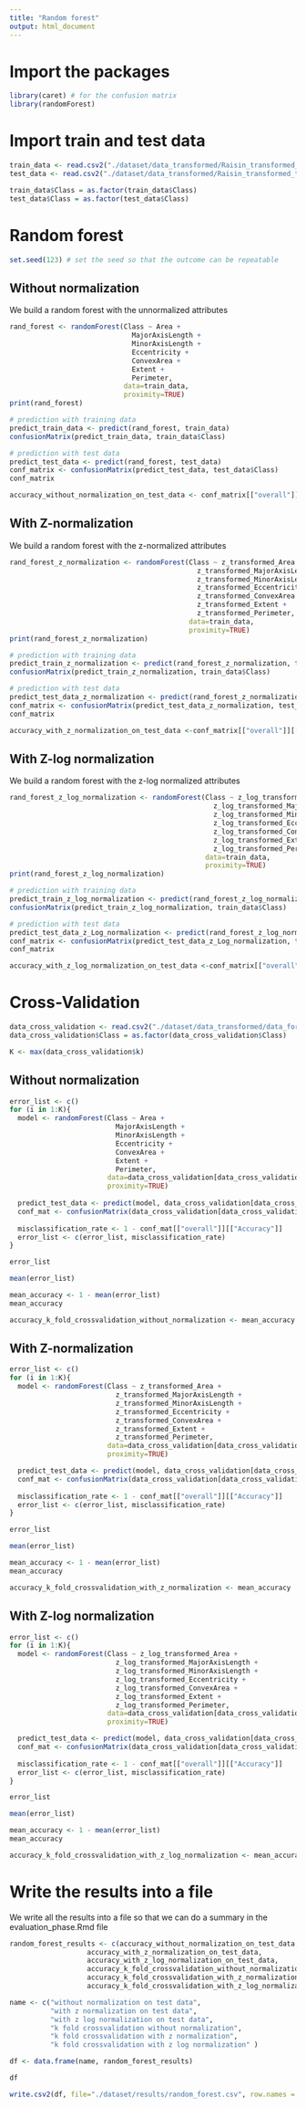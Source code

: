```yaml
---
title: "Random forest"
output: html_document
---
```



# Import the packages
```r
library(caret) # for the confusion matrix
library(randomForest)
```


# Import train and test data

```r
train_data <- read.csv2("./dataset/data_transformed/Raisin_transformed_train_data.csv", sep=";", dec=",")
test_data <- read.csv2("./dataset/data_transformed/Raisin_transformed_test_data.csv", sep=";", dec=",")
```

```r
train_data$Class = as.factor(train_data$Class)
test_data$Class = as.factor(test_data$Class)
```

# Random forest

```r
set.seed(123) # set the seed so that the outcome can be repeatable
```

## Without normalization
We build a random forest with the unnormalized attributes
```r
rand_forest <- randomForest(Class ~ Area +
                              MajorAxisLength +
                              MinorAxisLength +
                              Eccentricity +
                              ConvexArea +
                              Extent +
                              Perimeter,
                            data=train_data,
                            proximity=TRUE)
print(rand_forest)
```

```r
# prediction with training data
predict_train_data <- predict(rand_forest, train_data)
confusionMatrix(predict_train_data, train_data$Class)
```

```r
# prediction with test data
predict_test_data <- predict(rand_forest, test_data)
conf_matrix <- confusionMatrix(predict_test_data, test_data$Class)
conf_matrix
```

```r
accuracy_without_normalization_on_test_data <- conf_matrix[["overall"]][["Accuracy"]]
```

## With Z-normalization
We build a random forest with the z-normalized attributes
```r
rand_forest_z_normalization <- randomForest(Class ~ z_transformed_Area +
                                              z_transformed_MajorAxisLength +
                                              z_transformed_MinorAxisLength +
                                              z_transformed_Eccentricity +
                                              z_transformed_ConvexArea +
                                              z_transformed_Extent +
                                              z_transformed_Perimeter,
                                            data=train_data,
                                            proximity=TRUE)
print(rand_forest_z_normalization)
```

```r
# prediction with training data
predict_train_z_normalization <- predict(rand_forest_z_normalization, train_data)
confusionMatrix(predict_train_z_normalization, train_data$Class)
```

```r
# prediction with test data
predict_test_data_z_normalization <- predict(rand_forest_z_normalization, test_data)
conf_matrix <- confusionMatrix(predict_test_data_z_normalization, test_data$Class)
conf_matrix
```

```r
accuracy_with_z_normalization_on_test_data <-conf_matrix[["overall"]][["Accuracy"]]
```

## With Z-log normalization
We build a random forest with the z-log normalized attributes
```r
rand_forest_z_log_normalization <- randomForest(Class ~ z_log_transformed_Area +
                                                  z_log_transformed_MajorAxisLength +
                                                  z_log_transformed_MinorAxisLength +
                                                  z_log_transformed_Eccentricity +
                                                  z_log_transformed_ConvexArea +
                                                  z_log_transformed_Extent +
                                                  z_log_transformed_Perimeter,
                                                data=train_data,
                                                proximity=TRUE)
print(rand_forest_z_log_normalization)
```

```r
# prediction with training data
predict_train_z_log_normalization <- predict(rand_forest_z_log_normalization, train_data)
confusionMatrix(predict_train_z_log_normalization, train_data$Class)
```

```r
# prediction with test data
predict_test_data_z_Log_normalization <- predict(rand_forest_z_log_normalization, test_data)
conf_matrix <- confusionMatrix(predict_test_data_z_Log_normalization, test_data$Class)
conf_matrix
```

```r
accuracy_with_z_log_normalization_on_test_data <-conf_matrix[["overall"]][["Accuracy"]]
```

# Cross-Validation

```r
data_cross_validation <- read.csv2("./dataset/data_transformed/data_for_cross_validation.csv", sep=";", dec=",")
data_cross_validation$Class = as.factor(data_cross_validation$Class)
```

```r
K <- max(data_cross_validation$k)
```


## Without normalization


```r
error_list <- c()
for (i in 1:K){
  model <- randomForest(Class ~ Area +
                          MajorAxisLength +
                          MinorAxisLength +
                          Eccentricity +
                          ConvexArea +
                          Extent +
                          Perimeter,
                        data=data_cross_validation[data_cross_validation$k != i,],
                        proximity=TRUE)
    
  predict_test_data <- predict(model, data_cross_validation[data_cross_validation$k == i,])
  conf_mat <- confusionMatrix(data_cross_validation[data_cross_validation$k == i,]$Class, predict_test_data)
    
  misclassification_rate <- 1 - conf_mat[["overall"]][["Accuracy"]]
  error_list <- c(error_list, misclassification_rate)
}

error_list
```


```r
mean(error_list)
```

```r
mean_accuracy <- 1 - mean(error_list)
mean_accuracy
```

```r
accuracy_k_fold_crossvalidation_without_normalization <- mean_accuracy
```

## With Z-normalization


```r
error_list <- c()
for (i in 1:K){
  model <- randomForest(Class ~ z_transformed_Area +
                          z_transformed_MajorAxisLength +
                          z_transformed_MinorAxisLength +
                          z_transformed_Eccentricity +
                          z_transformed_ConvexArea +
                          z_transformed_Extent +
                          z_transformed_Perimeter,
                        data=data_cross_validation[data_cross_validation$k != i,],
                        proximity=TRUE)

  predict_test_data <- predict(model, data_cross_validation[data_cross_validation$k == i,])
  conf_mat <- confusionMatrix(data_cross_validation[data_cross_validation$k == i,]$Class, predict_test_data)
    
  misclassification_rate <- 1 - conf_mat[["overall"]][["Accuracy"]]
  error_list <- c(error_list, misclassification_rate)
}

error_list
```


```r
mean(error_list)
```

```r
mean_accuracy <- 1 - mean(error_list)
mean_accuracy
```

```r
accuracy_k_fold_crossvalidation_with_z_normalization <- mean_accuracy
```

## With Z-log normalization


```r
error_list <- c()
for (i in 1:K){
  model <- randomForest(Class ~ z_log_transformed_Area +
                          z_log_transformed_MajorAxisLength +
                          z_log_transformed_MinorAxisLength +
                          z_log_transformed_Eccentricity +
                          z_log_transformed_ConvexArea +
                          z_log_transformed_Extent +
                          z_log_transformed_Perimeter,
                        data=data_cross_validation[data_cross_validation$k != i,],
                        proximity=TRUE)

  predict_test_data <- predict(model, data_cross_validation[data_cross_validation$k == i,])
  conf_mat <- confusionMatrix(data_cross_validation[data_cross_validation$k == i,]$Class, predict_test_data)
    
  misclassification_rate <- 1 - conf_mat[["overall"]][["Accuracy"]]
  error_list <- c(error_list, misclassification_rate)
}

error_list
```


```r
mean(error_list)
```

```r
mean_accuracy <- 1 - mean(error_list)
mean_accuracy
```

```r
accuracy_k_fold_crossvalidation_with_z_log_normalization <- mean_accuracy
```

# Write the results into a file
We write all the results into a file so that we can do a summary in the evaluation_phase.Rmd file

```r
random_forest_results <- c(accuracy_without_normalization_on_test_data,
                   accuracy_with_z_normalization_on_test_data,
                   accuracy_with_z_log_normalization_on_test_data,
                   accuracy_k_fold_crossvalidation_without_normalization,
                   accuracy_k_fold_crossvalidation_with_z_normalization,
                   accuracy_k_fold_crossvalidation_with_z_log_normalization )

name <- c("without normalization on test data",
          "with z normalization on test data",
          "with z log normalization on test data",
          "k fold crossvalidation without normalization",
          "k fold crossvalidation with z normalization",
          "k fold crossvalidation with z log normalization" )

df <- data.frame(name, random_forest_results)
```

```r
df
```

```r
write.csv2(df, file="./dataset/results/random_forest.csv", row.names = FALSE)
```















